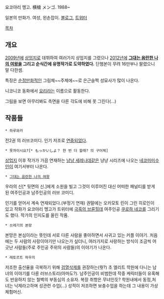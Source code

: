 요코야리 멩고. 横槍 メンゴ. 1988~

일본의 만화가. 여성, 왼손잡이. [http://yorimen.tumblr.com/ 블로그], [https://twitter.com/Yorimen 트위터]

[[목차]]

== 개요 ==
[[2009년]]에 [[상업지]]로 데뷔하여 여러가지 상업지를 그렸으나 [[2012년]]에 '''[[그대는 음란한 나의 여왕]]을 그리고 순식간에 유명작가로 도약하였다.''' 단행본이 무려 16만부나 팔렸으니 말 다한셈.

특징은 [[순정만화]]적인 그림체~~주제에~~로 은근슬쩍 성묘사가 많이 나온다.

니코니코 동화에서 [[요리]]라는 이름으로 활동한다.

그림을 보면 아무리봐도 측면을 다른 각도에 비해 못 그린다(...)
== 작품들 ==
 * 하루와카 
전2권 의 러브코미디. 인기 저조로 [[연중]]되었다.

 * 못까이시요?[* もっかいしよ？ 한 번 더 할래? 의 구어체] 
[[상업지]] 이후 작가가 가끔 연재하는 [[냥냥 세레나데]]같은 냥냥 시리즈에 나오는 [[네코미미]]수인이 여기서부터 나온다.

 * [[그대는 음란한 나의 여왕]]
우라의 신[* 뒷면의 신.]에게 소원을 빌고 그것이 이루어진 대신 어떠한 패널티를 받게 된 여주인공과 남주인공의 러브 코미디. 

인기를 얻어서 계속 연재되었다.(부정기 연재) 권말에는 오카모토 린이 그린 히로인이 있고 작화가 요코야리 멩고가 트위터에 [[극흑의 브륜힐데]] 여주인공 [[쿠로하 네코]]를 그리기도 했다. 작가의 인지도를 올린 작품.

 * 쓰레기의 본망
본망은 본심이라는 뜻인데 서로 다른 사람을 좋아하면서 사귀고 있는 커플 이야기. 처음에는 두 사람의 사랑이야기만 나오는가 싶더니, 여러가지로 사랑하는 방식이 조금씩 어긋난 사람들(주로 주인공 주위의 사람들)의 이야기가 나온다.

 * 레토르트 파우치
저조한 출산율을 극복하기 위해 [[검열삭제]]를 권장하는(뭣?) 초 엘리트 학원에 다니는 남녀의 이야기를 다룬 러브스토리(아마도?). 남주인공이 비범한데 작중 케릭터들이 유혹해도 반응하지 않는 철벽의 부동심의 소유자. 복장 취향은 무녀인듯? 학원내에서 동정,처녀는 낙제라고하며 성관련 수업(...) 성적이 저조하면 보충수업을 하는데 그 내용이 가상체험머신.
